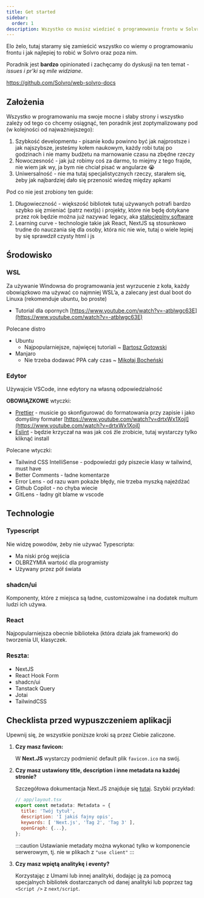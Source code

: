 ```yaml
---
title: Get started
sidebar:
  order: 1
description: Wszystko co musisz wiedzieć o programowaniu frontu w Solvro
---
```



Elo żelo, tutaj staramy się zamieścić wszystko co wiemy o programowaniu frontu i jak najlepiej to robić w Solvro oraz poza nim.

Poradnik jest **bardzo** opinionated i zachęcamy do dyskusji na ten temat - _issues i pr'ki są mile widziane_.

https://github.com/Solvro/web-solvro-docs

## Założenia

Wszystko w programowaniu ma swoje mocne i słaby strony i wszystko zależy od tego co chcemy osiągnąć, ten poradnik jest zoptymalizowany pod (w kolejności od najważniejszego):

1. Szybkość developmentu - pisanie kodu powinno być jak najprostsze i jak najszybsze, jesteśmy kołem naukowym, każdy robi tutaj po godzinach i nie mamy budżetu na marnowanie czasu na zbędne rzeczy
2. Nowoczesność - jak już robimy coś za darmo, to miejmy z tego frajde, nie wiem jak wy, ja bym nie chciał pisać w angularze 😭
3. Uniwersalność - nie ma tutaj specjalistycznych rzeczy, starałem się, żeby jak najbardziej dało się przenosić wiedzę między apkami

Pod co nie jest zrobiony ten guide:

1. Długowieczność - większość bibliotek tutaj używanych potrafi bardzo szybko się zmieniać (patrz nextjs) i projekty, które nie będę dotykane przez rok będzie można już nazywać legacy, aka [stałocieplny software](https://blog.jim-nielsen.com/2024/cold-blooded-software/)
2. Learning curve - technologie takie jak React, NextJS są stosunkowo trudne do nauczania się dla osoby, która nic nie wie, tutaj o wiele lepiej by się sprawdził czysty html i js

## Środowisko

### WSL

Za używanie Windowsa do programowania jest wyrzucenie z koła, każdy obowiązkowo ma używać co najmniej WSL’a, a zalecany jest dual boot do Linuxa (rekomenduje ubuntu, bo proste)

- Tutorial dla opornych
  [https://www.youtube.com/watch?v=-atblwgc63E](https://www.youtube.com/watch?v=-atblwgc63E)

Polecane distro

- Ubuntu
  - Najpopularniejsze, najwięcej tutoriali ~ [Bartosz Gotowski](https://github.com/Rei-x)
- Manjaro
  - Nie trzeba dodawać PPA cały czas ~ [Mikołaj Bocheński](https://www.linkedin.com/in/malyvsen/)

### Edytor

Używajcie VSCode, inne edytory na własną odpowiedzialność

**OBOWIĄZKOWE** wtyczki:

- [Prettier](https://marketplace.visualstudio.com/items?itemName=esbenp.prettier-vscode) - musicie go skonfigurować do formatowania przy zapisie i jako domyślny formater
  [https://www.youtube.com/watch?v=drtxWx1XojI](https://www.youtube.com/watch?v=drtxWx1XojI)
- [Eslint](https://marketplace.visualstudio.com/items?itemName=dbaeumer.vscode-eslint) - będzie krzyczał na was jak coś źle zrobicie, tutaj wystarczy tylko kliknąć install

Polecane wtyczki:

- Tailwind CSS IntelliSense - podpowiedzi gdy piszecie klasy w tailwind, must have
- Better Comments - ładne komentarze
- Error Lens - od razu wam pokaże błędy, nie trzeba myszką najeżdżać
- Github Copilot - no chyba wiecie
- GitLens - ładny git blame w vscode

## Technologie

### Typescript

Nie widzę powodów, żeby nie używać Typescripta:

- Ma niski próg wejścia
- OLBRZYMIA wartość dla programisty
- Używany przez pół świata

### shadcn/ui

Komponenty, które z miejsca są ładne, customizowalne i na dodatek multum ludzi ich używa.

### React

Najpopularniejsza obecnie biblioteka (która działa jak framework) do tworzenia UI, klasyczek.

### Reszta:

- NextJS
- React Hook Form
- shadcn/ui
- Tanstack Query
- Jotai
- TailwindCSS

## Checklista przed wypuszczeniem aplikacji

Upewnij się, że wszystkie poniższe kroki są przez Ciebie zaliczone.

<Steps>

1. **Czy masz favicon:**

   W **Next.JS** wystarczy podmienić default plik `favicon.ico` na swój.

2. **Czy masz ustawiony title, description i inne metadata na każdej stronie?**

   Szczegółowa dokumentacja Next.JS znajduje się [tutaj](https://nextjs.org/docs/app/building-your-application/optimizing/metadata). Szybki przykład:

   ```jsx
   // app/layout.tsx
   export const metadata: Metadata = {
     title: 'Twój tytuł',
     description: 'I jakiś fajny opis',
     keywords: [ 'Next.js', 'Tag 2', 'Tag 3' ],
     openGraph: {...},
   };
   ```

   :::caution
   Ustawianie metadaty można wykonać tylko w komponencie serwerowym, tj. nie w plikach z `"use client"`
   :::

3. **Czy masz wpiętą analitykę i eventy?**

   Korzystając z Umami lub innej analityki, dodając ją za pomocą specjalnych bibliotek dostarczanych od danej analityki lub poprzez tag `<Script />` z `next/script`.

</Steps>
